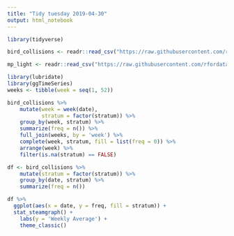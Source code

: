 ```yaml
---
title: "Tidy tuesday 2019-04-30"
output: html_notebook
---
```


```r
library(tidyverse)

bird_collisions <- readr::read_csv("https://raw.githubusercontent.com/rfordatascience/tidytuesday/master/data/2019/2019-04-30/bird_collisions.csv")

mp_light <- readr::read_csv("https://raw.githubusercontent.com/rfordatascience/tidytuesday/master/data/2019/2019-04-30/mp_light.csv")
```

```r
library(lubridate)
library(ggTimeSeries)
weeks <- tibble(week = seq(1, 52))

bird_collisions %>% 
    mutate(week = week(date),
           stratum = factor(stratum)) %>% 
    group_by(week, stratum) %>% 
    summarize(freq = n()) %>% 
    full_join(weeks, by = 'week') %>% 
    complete(week, stratum, fill = list(freq = 0)) %>% 
    arrange(week) %>% 
    filter(is.na(stratum) == FALSE)

df <- bird_collisions %>%
    mutate(stratum = factor(stratum)) %>% 
    group_by(date, stratum) %>% 
    summarize(freq = n()) 

df %>% 
  ggplot(aes(x = date, y = freq, fill = stratum)) +
  stat_steamgraph() +
    labs(y = 'Weekly Average') +
    theme_classic()
```


